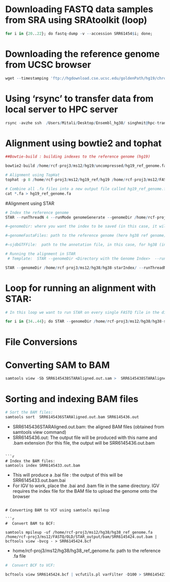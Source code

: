 # Downloading FASTQ data samples from SRA using SRAtoolkit (loop)


```r
for i in {20..22}; do fastq-dump -v --accession SRR61454$i; done;
```

# Downloading the reference genome from UCSC browser
```r
wget --timestamping 'ftp://hgdownload.cse.ucsc.edu/goldenPath/hg19/chromosomes/*'

```

# Using 'rsync' to transfer data from local server to HPC server
```r
rsync -avzhe ssh  /Users/Mitali/Desktop/Ensembl_hg38/ singhmit@hpc-transfer:/home/rcf-proj3/ms12/
```

# Alignment using bowtie2 and tophat

```r
##Bowtie-build : building indexes to the reference genome (hg19)

bowtie2-build /home/rcf-proj3/ms12/hg19/uncompressed/hg19_ref_genome.fa hg19

# Alignment using TopHat
tophat -p 8 /home/rcf-proj3/ms12/hg19_ref/hg19 /home/rcf-proj3/ms12/FASTQ/AD/SRR6145433.fastq

# Combine all .fa files into a new output file called hg19_ref_genome.fa
cat *.fa > hg19_ref_genome.fa

```

#Alignment using STAR

```r
# Index the reference genome
STAR --runThreadN 4 --runMode genomeGenerate --genomeDir /home/rcf-proj3/ms12/hg38/hg38-starIndex --genomeFastaFiles /home/rcf-proj3/ms12/hg38/hg38_ref_genome.fa --sjdbGTFfile /home/rcf-proj3/ms12/hg38/Homo_sapiens.GRCh38.79.gtf --sjdbOverhang 100

#—genomeDir: where you want the index to be saved (in this case, it will be in the directory hg38-starIndex)

#—genomeFastaFiles: path to the reference genome (here hg38 ref genome)

#—sjdbGTFFile:  path to the annotation file, in this case, for hg38 (in this case both hg38 ref genome and hg38 annotation files were downloaded from ENSEMBL: Both files must be downloaded from the same place)

```

```r
# Running the alignment in STAR
 # Template:  STAR --genomeDir <Directory with the Genome Index>  --runThreadN <# cpus> --readFilesIn <FASTQ file> --outFileNamePrefix <OutputPrefix>

STAR --genomeDir /home/rcf-proj3/ms12/hg38/hg38-starIndex/ --runThreadN 24 --readFilesIn /home/rcf-proj3/ms12/FASTQ/AD/SRR6145433.fastq --outFileNamePrefix SRR6145433STAR
```


# Loop for running an alignment with STAR:


```r

# In this loop we want to run STAR on every single FASTQ file in the directory AD (path: /home/rcf-proj3/ms12/FASTQ/AD/file name)

for i in {34..44}; do STAR --genomeDir /home/rcf-proj3/ms12/hg38/hg38-starIndex/ --runThreadN 24 --readFilesIn /home/rcf-proj3/ms12/FASTQ/AD/SRR61454$i.fastq --outFileNamePrefix SRR61454$iSTAR; done;

```

# File Conversions

# Converting SAM to BAM
```r
samtools view -Sb SRR6145438STARAligned.out.sam >  SRR6145438STARAligned.out.bam
```

# Sorting and indexing BAM files
```r
# Sort the BAM files:
samtools sort  SRR6145436STARAligned.out.bam SRR6145436.out
```

- SRR6145436STARAligned.out.bam: the aligned BAM files (obtained from samtools view command)
- SRR6145436.out: The output file will be produced with this name and .bam extension (for this file, the output will be SRR6145436.out.bam

```

```r
# Index the BAM files:
samtools index SRR6145433.out.bam
```
- This will produce a .bai file : the output of this will be SRR6145433.out.bam.bai
- For IGV to work, place the .bai and .bam file in the same directory. IGV requires the index file for the BAM file to upload the genome onto the browser

```

# Converting BAM to VCF using samtools mpileup

```r
#  Convert BAM to BCF:

samtools mpileup -uf /home/rcf-proj3/ms12/hg38/hg38_ref_genome.fa /home/rcf-proj3/ms12/FASTQ/OLD/STAR_output/bam/SRR6145424.out.bam | bcftools view -bvcg - > SRR6145424.bcf

```

- home/rcf-proj3/ms12/hg38/hg38_ref_genome.fa: path to the reference .fa file

```r
#  Convert BCF to VCF:

bcftools view SRR6145424.bcf | vcfutils.pl varFilter -D100 > SRR6145423.flt.vcf
```

